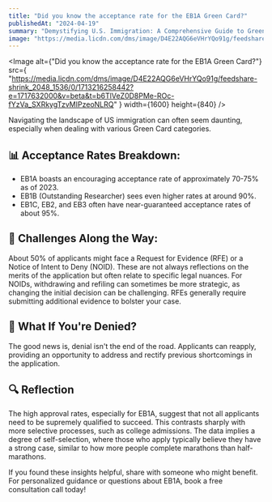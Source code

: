 ```yaml
---
title: "Did you know the acceptance rate for the EB1A Green Card?"
publishedAt: "2024-04-19"
summary: "Demystifying U.S. Immigration: A Comprehensive Guide to Green Card Categories, Acceptance Rates, Challenges, and Opportunities for Reapplication"
image: "https://media.licdn.com/dms/image/D4E22AQG6eVHrYQo91g/feedshare-shrink_2048_1536/0/1713216258442?e=1717632000&v=beta&t=b6TlVeZ0D8PMe-ROc-fYzVa_SXRkygTzvMIPzeoNLRQ"
---
```


<Image
  alt={"Did you know the acceptance rate for the EB1A Green Card?"}
  src={
    "https://media.licdn.com/dms/image/D4E22AQG6eVHrYQo91g/feedshare-shrink_2048_1536/0/1713216258442?e=1717632000&v=beta&t=b6TlVeZ0D8PMe-ROc-fYzVa_SXRkygTzvMIPzeoNLRQ"
  }
  width={1600}
  height={840}
/>

Navigating the landscape of US immigration can often seem daunting, especially when dealing with various Green Card categories.

## 📊 Acceptance Rates Breakdown:

- EB1A boasts an encouraging acceptance rate of approximately 70-75% as of 2023.
- EB1B (Outstanding Researcher) sees even higher rates at around 90%.
- EB1C, EB2, and EB3 often have near-guaranteed acceptance rates of about 95%.

## 📑 Challenges Along the Way:

About 50% of applicants might face a Request for Evidence (RFE) or a Notice of Intent to Deny (NOID). These are not always reflections on the merits of the application but often relate to specific legal nuances. For NOIDs, withdrawing and refiling can sometimes be more strategic, as changing the initial decision can be challenging. RFEs generally require submitting additional evidence to bolster your case.

## 🔄 What If You're Denied?

The good news is, denial isn't the end of the road. Applicants can reapply, providing an opportunity to address and rectify previous shortcomings in the application.

## 🔍 Reflection

The high approval rates, especially for EB1A, suggest that not all applicants need to be supremely qualified to succeed. This contrasts sharply with more selective processes, such as college admissions. The data implies a degree of self-selection, where those who apply typically believe they have a strong case, similar to how more people complete marathons than half-marathons.

If you found these insights helpful, share with someone who might benefit. For personalized guidance or questions about EB1A, book a free consultation call today!
